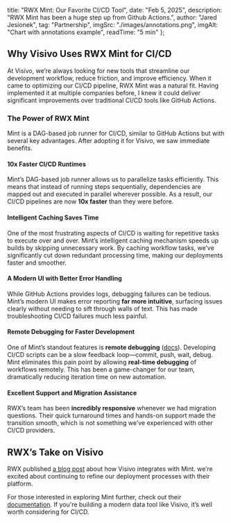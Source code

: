 
  title: "RWX Mint: Our Favorite CI/CD Tool",
  date: "Feb 5, 2025",
  description: "RWX Mint has been a huge step up from Github Actions.",
  author: "Jared Jesionek",
  tag: "Partnership",
  imgSrc: "./images/annotations.png",
  imgAlt: "Chart with annotations example",
  readTime: "5 min"
};

## Why Visivo Uses RWX Mint for CI/CD

At Visivo, we’re always looking for new tools that streamline our development workflow, reduce friction, and improve efficiency. When it came to optimizing our CI/CD pipeline, RWX Mint was a natural fit. Having implemented it at multiple companies before, I knew it could deliver significant improvements over traditional CI/CD tools like GitHub Actions.

### The Power of RWX Mint

Mint is a DAG-based job runner for CI/CD, similar to GitHub Actions but with several key advantages. After adopting it for Visivo, we saw immediate benefits.

#### **10x Faster CI/CD Runtimes**

Mint’s DAG-based job runner allows us to parallelize tasks efficiently. This means that instead of running steps sequentially, dependencies are mapped out and executed in parallel wherever possible. As a result, our CI/CD pipelines are now **10x faster** than they were before.

#### **Intelligent Caching Saves Time**

One of the most frustrating aspects of CI/CD is waiting for repetitive tasks to execute over and over. Mint’s intelligent caching mechanism speeds up builds by skipping unnecessary work. By caching workflow tasks, we’ve significantly cut down redundant processing time, making our deployments faster and smoother.

#### **A Modern UI with Better Error Handling**

While GitHub Actions provides logs, debugging failures can be tedious. Mint’s modern UI makes error reporting **far more intuitive**, surfacing issues clearly without needing to sift through walls of text. This has made troubleshooting CI/CD failures much less painful.

#### **Remote Debugging for Faster Development**

One of Mint’s standout features is **remote debugging** ([docs](https://www.rwx.com/docs/mint/remote-debugging)). Developing CI/CD scripts can be a slow feedback loop—commit, push, wait, debug. Mint eliminates this pain point by allowing **real-time debugging** of workflows remotely. This has been a game-changer for our team, dramatically reducing iteration time on new automation.

#### **Excellent Support and Migration Assistance**

RWX’s team has been **incredibly responsive** whenever we had migration questions. Their quick turnaround times and hands-on support made the transition smooth, which is not something we’ve experienced with other CI/CD providers.

## RWX’s Take on Visivo

RWX  published [a blog post](https://www.rwx.com/blog/visivo-analytics) about how Visivo integrates with Mint. we’re excited about continuing to refine our deployment processes with their platform.

For those interested in exploring Mint further, check out their [documentation](https://www.rwx.com/docs/mint). If you're building a modern data tool like Visivo, it’s well worth considering for CI/CD.

